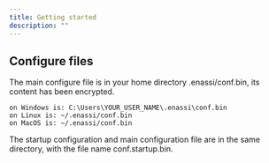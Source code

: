 ```yaml
---
title: Getting started
description: ""
---
```


## Configure files

The main configure file is in your home directory .enassi/conf.bin, its content has been encrypted.

    on Windows is: C:\Users\YOUR_USER_NAME\.enassi\conf.bin
    on Linux is: ~/.enassi/conf.bin
    on MacOS is: ~/.enassi/conf.bin

The startup configuration and main configuration file are in the same directory, with the file name conf.startup.bin.
